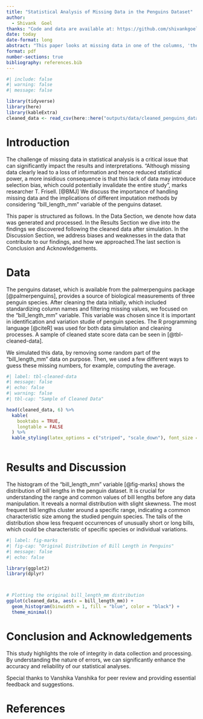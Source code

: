 ```yaml
---
title: "Statistical Analysis of Missing Data in the Penguins Dataset"
author: 
  - Shivank  Goel
thanks: "Code and data are available at: https://github.com/shivankgoel003/Simulation-of-Data-with-Instrument-and-Human-Errors"
date: today
date-format: long
abstract: "This paper looks at missing data in one of the columns, 'the bill_length_mm',  part of the penguins dataset. Our main goal was to see how missing information affects our understanding of the data. We took out some data on purpose, then used different methods to guess the missing numbers and checked how close these guesses were to the real numbers. This study helps us understand how missing information can change what we think we know from data and tests different ways to fill in these gaps."
format: pdf
number-sections: true
bibliography: references.bib
---
```


```r
#| include: false
#| warning: false
#| message: false

library(tidyverse)
library(here)
library(kableExtra)
cleaned_data <- read_csv(here::here("outputs/data/cleaned_penguins_data.csv"))

```


# Introduction

The challenge of missing data in statistical analysis is a critical issue that can significantly impact the results and interpretations. "Although missing data clearly lead to a loss of information and hence reduced statistical power, a more insidious consequence is that this lack of data may introduce selection bias, which could potentially invalidate the entire study", marks researcher T. Frisell. [@BMJ]
We discuss the importance of handling missing data and the implications of different imputation methods by 
considering "bill_length_mm" variable of the penguins dataset.


This paper is structured as follows. In the Data Section, we denote how data was generated and processed. In the Results Section we dive into the findings we discovered following the cleaned data after simulation. In the Discussion Section, we address biases and weaknesses in the data that contribute to our findings, and how we approached.The last section is Conclusion and Acknowledgements.


# Data {#sec-data}
The penguins dataset, which is available from the palmerpenguins package [@palmerpenguins], provides a source of biological measurements of three penguin species. After cleaning the data initially, which included standardizing column names and filtering missing values, we focused on the "bill_length_mm" variable. This variable was chosen since it is important in identification and variation studie of penguin species.
 The R programming language [@citeR] was used for both data simulation and cleaning processes. A sample of cleaned state score data can be seen in [@tbl-cleaned-data].
 
 We simulated this data, by removing some random part of the "bill_length_mm" data on purpose. Then, we used a few different ways to guess these missing numbers, for example, computing the average.

```r
#| label: tbl-cleaned-data
#| message: false
#| echo: false
#| warning: false
#| tbl-cap: "Sample of Cleaned Data"

head(cleaned_data, 6) %>%
  kable(
    booktabs = TRUE,
    longtable = FALSE
  ) %>%
  kable_styling(latex_options = c("striped", "scale_down"), font_size = 6)



```
# Results and Discussion
The histogram of the "bill_length_mm"  variable [@fig-marks] shows the distribution of bill lengths in the penguin dataset. It is crucial for understanding the range and common values of bill lengths before any data manipulation. It reveals a normal distribution with slight skewness. The most frequent bill lengths cluster around a specific range, indicating a common characteristic size among the studied penguin species. The tails of the distribution show less frequent occurrences of unusually short or long bills, which could be characteristic of specific species or individual variations.

```r
#| label: fig-marks
#| fig-cap: "Original Distribution of Bill Length in Penguins"
#| message: false
#| echo: false

library(ggplot2)
library(dplyr)



# Plotting the original bill_length_mm distribution
ggplot(cleaned_data, aes(x = bill_length_mm)) +
  geom_histogram(binwidth = 1, fill = "blue", color = "black") +
  theme_minimal()
```

# Conclusion and Acknowledgements
This study highlights the role of integrity in data collection and processing. By understanding the nature of errors, we can significantly enhance the accuracy and reliability of our statistical analyses. 

Special thanks to Vanshika Vanshika for peer review and providing essential feedback and suggestions.





\newpage

# References


